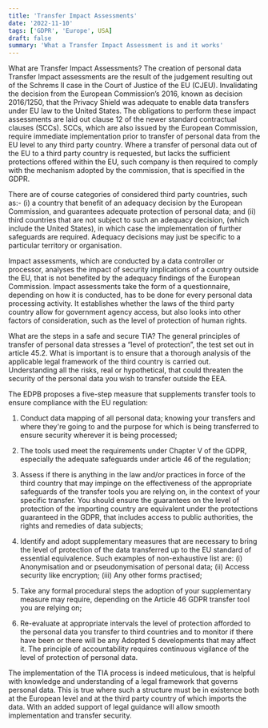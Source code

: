```yaml
---
title: 'Transfer Impact Assessments'
date: '2022-11-10'
tags: ['GDPR', 'Europe', USA]
draft: false
summary: 'What a Transfer Impact Assessment is and it works'
---
```


What are Transfer Impact Assessments?
The creation of personal data Transfer Impact assessments are the result of the judgement resulting out of the Schrems II case in the Court of Justice of the EU (CJEU). Invalidating the decision from the European Commission’s 2016, known as decision 2016/1250, that the Privacy Shield was adequate to enable data transfers under EU law to the United States. The obligations to perform these impact assessments are laid out clause 12 of the newer standard contractual clauses (SCCs). SCCs, which are also issued by the European Commission, require immediate implementation prior to transfer of personal data from the EU level to any third party country. Where a transfer of personal data out of the EU to a third party country is requested, but lacks the sufficient protections offered within the EU, such company is then required to comply with the mechanism adopted by the commission, that is specified in the GDPR. 

There are of course categories of considered third party countries, such as:- (i) a country that benefit of an adequacy decision by the European Commission, and guarantees adequate protection of personal data; and (ii) third countries that are not subject to such an adequacy decision, (which include the United States), in which case the implementation of further safeguards are required. Adequacy decisions may just be specific to a particular territory or organisation.

Impact assessments, which are conducted by a data controller or processor, analyses the impact of security implications of a country outside the EU, that is not benefited by the adequacy findings of the European Commission. Impact assessments take the form of a questionnaire, depending on how it is conducted, has to be done for every personal data processing activity. It establishes whether the laws of the third party country allow for government agency access, but also looks into other factors of consideration, such as the level of protection of human rights.

What are the steps in a safe and secure TIA?
The general principles of transfer of personal data stresses a “level of protection”, the test set out in article 45.2. What is important is to ensure that a thorough analysis of the applicable legal framework of the third country is carried out. Understanding all the risks, real or hypothetical, that could threaten the security of the personal data you wish to transfer outside the EEA.

The EDPB proposes a five-step measure that supplements transfer tools to ensure compliance with the EU regulation:

1. Conduct data mapping of all personal data; knowing your transfers and where they're going to and the purpose for which is being transferred to ensure security wherever it is being processed;

2. The tools used meet the requirements under Chapter V of the GDPR, especially the adequate safeguards under article 46 of the regulation;

3. Assess if there is anything in the law and/or practices in force of the third country that may impinge on the effectiveness of the appropriate safeguards of the transfer tools you are relying on, in the context of your specific transfer. You should ensure the guarantees on the level of protection of the importing country are equivalent under the protections guaranteed in the GDPR, that includes access to public authorities, the rights and remedies of data subjects;

4. Identify and adopt supplementary measures that are necessary to bring the level of protection of the data transferred up to the EU standard of essential equivalence. Such examples of non-exhaustive list are:
 (i) Anonymisation and or pseudonymisation of personal data;
 (ii) Access security like encryption;
 (iii) Any other forms practised;

6. Take any formal procedural steps the adoption of your supplementary measure may require, depending on the Article 46 GDPR transfer tool you are relying on;

7. Re-evaluate at appropriate intervals the level of protection afforded to the personal data you transfer to third countries and to monitor if there have been or there will be any Adopted 5 developments that may affect it. The principle of accountability requires continuous vigilance of the level of protection of personal data. 

The implementation of the TIA  process is indeed meticulous, that is helpful with knowledge and understanding of a legal framework that governs personal data. This is true where such a structure must be in existence both at the European level and at the third party country of which imports the data. With an added support of legal guidance will allow smooth implementation and transfer security.
